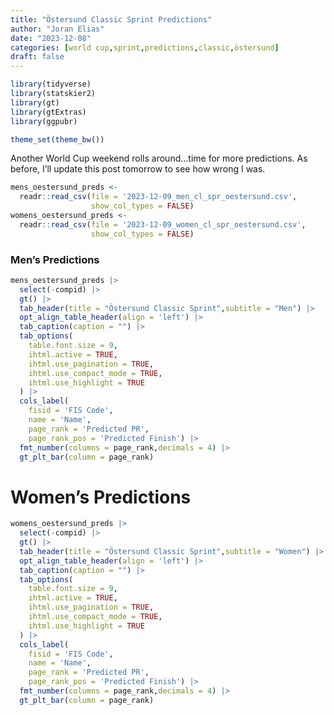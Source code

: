 ```yaml
---
title: "Östersund Classic Sprint Predictions"
author: "Joran Elias"
date: "2023-12-08"
categories: [world cup,sprint,predictions,classic,östersund]
draft: false
---
```


```r
library(tidyverse)
library(statskier2)
library(gt)
library(gtExtras)
library(ggpubr)

theme_set(theme_bw())
```

Another World Cup weekend rolls around...time for more predictions. As before, 
I'll update this post tomorrow to see how wrong I was.

```r
mens_oestersund_preds <- 
  readr::read_csv(file = '2023-12-09_men_cl_spr_oestersund.csv',
                  show_col_types = FALSE)
womens_oestersund_preds <- 
  readr::read_csv(file = '2023-12-09_women_cl_spr_oestersund.csv',
                  show_col_types = FALSE)
```

### Men's Predictions
```r
mens_oestersund_preds |> 
  select(-compid) |> 
  gt() |> 
  tab_header(title = "Östersund Classic Sprint",subtitle = "Men") |> 
  opt_align_table_header(align = 'left') |> 
  tab_caption(caption = "") |> 
  tab_options(
    table.font.size = 9,
    ihtml.active = TRUE,
    ihtml.use_pagination = TRUE,
    ihtml.use_compact_mode = TRUE,
    ihtml.use_highlight = TRUE
  ) |> 
  cols_label(
    fisid = 'FIS Code',
    name = 'Name',
    page_rank = 'Predicted PR',
    page_rank_pos = 'Predicted Finish') |> 
  fmt_number(columns = page_rank,decimals = 4) |> 
  gt_plt_bar(column = page_rank)
```

# Women's Predictions
```r
womens_oestersund_preds |> 
  select(-compid) |> 
  gt() |> 
  tab_header(title = "Östersund Classic Sprint",subtitle = "Women") |>
  opt_align_table_header(align = 'left') |> 
  tab_caption(caption = "") |> 
  tab_options(
    table.font.size = 9,
    ihtml.active = TRUE,
    ihtml.use_pagination = TRUE,
    ihtml.use_compact_mode = TRUE,
    ihtml.use_highlight = TRUE
  ) |> 
  cols_label(
    fisid = 'FIS Code',
    name = 'Name',
    page_rank = 'Predicted PR',
    page_rank_pos = 'Predicted Finish') |> 
  fmt_number(columns = page_rank,decimals = 4) |> 
  gt_plt_bar(column = page_rank)
```

